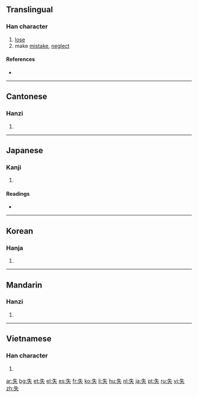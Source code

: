{{also|先|矢}}
==Translingual==

===Han character===
{{Han char|rn=37|rad=大|as=02|sn=5|four=2503<sub>0</sub>|canj=竹手人 (HQO)}}

# [[lose]]
# make [[mistake]], [[neglect]]

====References====
* {{Han ref|kx=0249.090|dkj=05844|dj=0508.070|hdz=10525.010|uh=5931|ud=22833|bh=A5A2|bd=42402}}

----

==Cantonese==

===Hanzi===
{{yue-hanzi|jyut=|y=sat1}}

# {{defn|Cantonese|sort=大02}}

----

==Japanese==

===Kanji===
{{ja-kanji|grade=4|rs=大02}}

# {{defn|Japanese|sort=大02}}

====Readings====
* {{ja-readings|on=[[しつ]] (shitsu), [[いつ]] (itsu)|kun=[[うしなう]] (ushinau)}}

----

==Korean==

===Hanja===
{{ko-hanja|hangeul=실|rv=sil|mr=sil}}

# {{defn|Korean|sort=大02}}

----

==Mandarin==

===Hanzi===
{{cmn-hanzi|pin=[[shī]] ([[shi1]])|wg=shih<sup>1</sup>}}

# {{defn|Mandarin|sort=大02}}

----

==Vietnamese==

===Han character===
{{vi-hantu|[[thất]], [[thắt]]|rs=大02}}

# {{defn|Vietnamese|sort=大02}}

[[ar:失]]
[[bg:失]]
[[et:失]]
[[el:失]]
[[es:失]]
[[fr:失]]
[[ko:失]]
[[li:失]]
[[hu:失]]
[[nl:失]]
[[ja:失]]
[[pt:失]]
[[ru:失]]
[[vi:失]]
[[zh:失]]